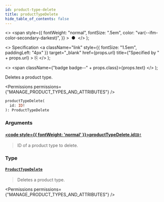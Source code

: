```yaml
---
id: product-type-delete
title: productTypeDelete
hide_table_of_contents: false
---
```


  <>
    <span
      style={{
        fontWeight: "normal",
        fontSize: ".5em",
        color: "var(--ifm-color-secondary-darkest)",
      }}
    >
      &nbsp;●&nbsp;
    </span>
  </>
);

  <>
    Specification
    <a
      className="link"
      style={{ fontSize: "1.5em", paddingLeft: "4px" }}
      target="\_blank"
      href={props.url}
      title={"Specified by " + props.url}
    >
      ⎘
    </a>
  </>
);

  <>
    <span className={"badge badge--" + props.class}>{props.text}</span>
  </>
);

Deletes a product type.

<Permissions permissions={"MANAGE_PRODUCT_TYPES_AND_ATTRIBUTES"} />

```graphql
productTypeDelete(
  id: ID!
): ProductTypeDelete
```

### Arguments

#### [<code style={{ fontWeight: 'normal' }}>productTypeDelete.<b>id</b></code>](#)<Bullet />[`ID!`](../../../api-reference/miscellaneous/scalars/id) <Badge class="secondary" text="non-null"/> <Badge class="secondary" text="scalar"/> <Badge class="secondary" text="miscellaneous"/>

> ID of a product type to delete.

### Type

#### [`ProductTypeDelete`](../../../api-reference/products/objects/product-type-delete) <Badge class="secondary" text="object"/> <Badge class="secondary" text="products"/>

> Deletes a product type.

<Permissions permissions={"MANAGE_PRODUCT_TYPES_AND_ATTRIBUTES"} />

>

